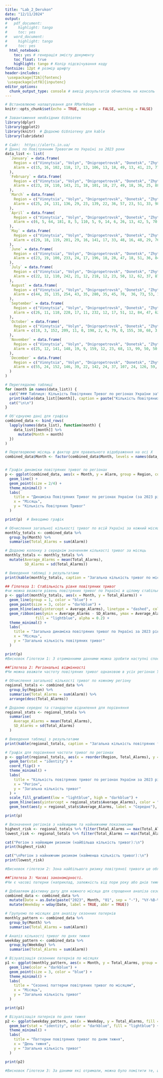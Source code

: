 ---
title: "Lab_2_Derukon"
date: "12/11/2024"
output:
#   pdf_document:
#     highlight: tango
#     toc: yes
#   word_document:
#     highlight: tango
#     toc: yes
  html_notebook:
    toc: yes # генерація змісту документу
    toc_float: true
    highlight: tango # Колір підсвічування коду
fontsize: 12pt # розмір шрифту
header-includes:
 \usepackage[T2A]{fontenc}
 \usepackage[utf8]{inputenc}
editor_options: 
  chunk_output_type: console # вивід результатів обчислень на консоль
---

```{r setup, include=FALSE}
# Встановлюємо налаштування для RMarkdown
knitr::opts_chunk$set(echo = TRUE, message = FALSE, warning = FALSE)

# Завантаження необхідних бібліотек
library(dplyr)
library(ggplot2)
library(knitr)  # Додаємо бібліотеку для kable
library(lubridate)

```

```{r}
# Cайт:  https://alerts.in.ua/
# Даннi по Повiтрянним Тревогам по Українi за 2023 роки
data_list <- list(
  `January` = data.frame(
    Region = c("Vinnytsia", "Volyn", "Dnipropetrovsk", "Donetsk", "Zhytomyr", "Zakarpattia", "Zaporizhzhia", "Ivano-Frankivsk", "Kyiv", "Kirovohrad", "Lviv", "Mykolaiv", "Odesa", "Poltava", "Rivne", "Sumy", "Ternopil", "Kharkiv", "Kherson", "Khmelnytskyi ", "Cherkasy ", "Chernivtsi ", "Chernihiv"),
    Alarm = c(15, 16, 102, 118, 17, 13, 106, 13, 18, 49, 13, 41, 23, 77, 15, 44, 13, 115, 43, 13, 26, 13, 13)
  ),
  `February` = data.frame(
    Region = c("Vinnytsia", "Volyn", "Dnipropetrovsk", "Donetsk", "Zhytomyr", "Zakarpattia", "Zaporizhzhia", "Ivano-Frankivsk", "Kyiv", "Kirovohrad", "Lviv", "Mykolaiv", "Odesa", "Poltava", "Rivne", "Sumy", "Ternopil", "Kharkiv", "Kherson", "Khmelnytskyi ", "Cherkasy ", "Chernivtsi ", "Chernihiv"),
    Alarm = c(23, 19, 110, 143, 21, 18, 101, 18, 27, 49, 18, 36, 25, 88, 20, 63, 18, 113, 41, 19, 33, 20, 30)
  ),
  `March` = data.frame(
    Region = c("Vinnytsia", "Volyn", "Dnipropetrovsk", "Donetsk", "Zhytomyr", "Zakarpattia", "Zaporizhzhia", "Ivano-Frankivsk", "Kyiv", "Kirovohrad", "Lviv", "Mykolaiv", "Odesa", "Poltava", "Rivne", "Sumy", "Ternopil", "Kharkiv", "Kherson", "Khmelnytskyi ", "Cherkasy ", "Chernivtsi ", "Chernihiv"),
    Alarm = c(25, 24, 131, 136, 29, 23, 139, 22, 36, 57, 23, 51, 33, 98, 26, 69, 25, 136, 63, 25, 35, 22, 47)
  ),
  `April` = data.frame(
    Region = c("Vinnytsia", "Volyn", "Dnipropetrovsk", "Donetsk", "Zhytomyr", "Zakarpattia", "Zaporizhzhia", "Ivano-Frankivsk", "Kyiv", "Kirovohrad", "Lviv", "Mykolaiv", "Odesa", "Poltava", "Rivne", "Sumy", "Ternopil", "Kharkiv", "Kherson", "Khmelnytskyi ", "Cherkasy ", "Chernivtsi ", "Chernihiv"),
    Alarm = c(6, 5, 64, 181, 8, 5, 110, 5, 9, 14, 6, 26, 13, 42, 5, 70, 6, 93, 55, 5, 10, 5, 40)
  ),
  `May` = data.frame(
    Region = c("Vinnytsia", "Volyn", "Dnipropetrovsk", "Donetsk", "Zhytomyr", "Zakarpattia", "Zaporizhzhia", "Ivano-Frankivsk", "Kyiv", "Kirovohrad", "Lviv", "Mykolaiv", "Odesa", "Poltava", "Rivne", "Sumy", "Ternopil", "Kharkiv", "Kherson", "Khmelnytskyi ", "Cherkasy ", "Chernivtsi ", "Chernihiv"),
    Alarm = c(29, 18, 119, 201, 29, 16, 141, 17, 33, 48, 16, 48, 29, 76, 21, 83, 19, 130, 82, 21, 38, 18, 61)
  ),
  `June` = data.frame(
    Region = c("Vinnytsia", "Volyn", "Dnipropetrovsk", "Donetsk", "Zhytomyr", "Zakarpattia", "Zaporizhzhia", "Ivano-Frankivsk", "Kyiv", "Kirovohrad", "Lviv", "Mykolaiv", "Odesa", "Poltava", "Rivne", "Sumy", "Ternopil", "Kharkiv", "Kherson", "Khmelnytskyi ", "Cherkasy ", "Chernivtsi ", "Chernihiv"),
    Alarm = c(23, 19, 100, 233, 24, 17, 196, 18, 28, 47, 18, 51, 36, 84, 21, 73, 20, 135, 81, 21, 36, 21, 41)
  ),
  `July` = data.frame(
    Region = c("Vinnytsia", "Volyn", "Dnipropetrovsk", "Donetsk", "Zhytomyr", "Zakarpattia", "Zaporizhzhia", "Ivano-Frankivsk", "Kyiv", "Kirovohrad", "Lviv", "Mykolaiv", "Odesa", "Poltava", "Rivne", "Sumy", "Ternopil", "Kharkiv", "Kherson", "Khmelnytskyi ", "Cherkasy ", "Chernivtsi ", "Chernihiv"),
    Alarm = c(22, 12, 110, 242, 21, 12, 218, 12, 23, 50, 12, 62, 37, 87, 14, 109, 14, 146, 103, 16, 35, 13, 40)
  ),
  `August` = data.frame(
    Region = c("Vinnytsia", "Volyn", "Dnipropetrovsk", "Donetsk", "Zhytomyr", "Zakarpattia", "Zaporizhzhia", "Ivano-Frankivsk", "Kyiv", "Kirovohrad", "Lviv", "Mykolaiv", "Odesa", "Poltava", "Rivne", "Sumy", "Ternopil", "Kharkiv", "Kherson", "Khmelnytskyi ", "Cherkasy ", "Chernivtsi ", "Chernihiv"),
    Alarm = c(44, 35, 135, 254, 43, 35, 280, 35, 45, 70,  36, 73, 53, 100, 37, 98, 37, 171, 103, 40,  57, 35, 57)
  ),
  `September` = data.frame(
    Region = c("Vinnytsia", "Volyn", "Dnipropetrovsk", "Donetsk", "Zhytomyr", "Zakarpattia", "Zaporizhzhia", "Ivano-Frankivsk", "Kyiv", "Kirovohrad", "Lviv", "Mykolaiv", "Odesa", "Poltava", "Rivne", "Sumy", "Ternopil", "Kharkiv", "Kherson", "Khmelnytskyi ", "Cherkasy ", "Chernivtsi ", "Chernihiv"),
    Alarm = c(26, 11, 118, 228, 17, 11, 232, 12, 17, 51, 12, 84, 47, 62, 14, 106, 14, 145, 117, 15, 37, 14, 31)
  ),
  `October` = data.frame(
    Region = c("Vinnytsia", "Volyn", "Dnipropetrovsk", "Donetsk", "Zhytomyr", "Zakarpattia", "Zaporizhzhia", "Ivano-Frankivsk", "Kyiv", "Kirovohrad", "Lviv", "Mykolaiv", "Odesa", "Poltava", "Rivne", "Sumy", "Ternopil", "Kharkiv", "Kherson", "Khmelnytskyi ", "Cherkasy ", "Chernivtsi ", "Chernihiv"),
    Alarm = c(18, 3, 152, 209, 11, 0, 198, 2, 6, 79, 0, 155, 38, 68, 3, 94, 7, 181, 204, 13, 38,  6, 36)
  ),
  `November` = data.frame(
    Region = c("Vinnytsia", "Volyn", "Dnipropetrovsk", "Donetsk", "Zhytomyr", "Zakarpattia", "Zaporizhzhia", "Ivano-Frankivsk", "Kyiv", "Kirovohrad", "Lviv", "Mykolaiv", "Odesa", "Poltava", "Rivne", "Sumy", "Ternopil", "Kharkiv", "Kherson", "Khmelnytskyi ", "Cherkasy ", "Chernivtsi ", "Chernihiv"),
    Alarm = c(25, 12, 141, 148, 19, 9, 159, 12, 23, 68, 13, 99, 50, 50, 14, 68, 20, 137, 147, 23, 38, 14, 48)
  ),
  `December` = data.frame(
    Region = c("Vinnytsia", "Volyn", "Dnipropetrovsk", "Donetsk", "Zhytomyr", "Zakarpattia", "Zaporizhzhia", "Ivano-Frankivsk", "Kyiv", "Kirovohrad", "Lviv", "Mykolaiv", "Odesa", "Poltava", "Rivne", "Sumy", "Ternopil", "Kharkiv", "Kherson", "Khmelnytskyi ", "Cherkasy ", "Chernivtsi ", "Chernihiv"),
    Alarm = c(55, 24, 152, 146, 39, 22, 142, 24, 37, 107, 24, 126, 59, 53, 26, 50, 28, 135, 151, 51, 59, 25, 49)
  )
)

# Переглядаємо таблиці
for (month in names(data_list)) {
  cat("### Таблиця: Кількість Повiтряних Тревог по регіонах України за", month, "мiсяць\n")
  print(kable(data_list[[month]], caption = paste("Кількість Повiтряних Тревог по регіонах України за", month, "мiсяць")))
  cat("\n\n")
}

# Об'єднуємо дані для графіка
combined_data <- bind_rows(
  lapply(names(data_list), function(month) {
    data_list[[month]] %>%
      mutate(Month = month)
  })
)

# Перетворюємо місяць в фактор для правильного відображення на осі X
combined_data$Month <- factor(combined_data$Month, levels = names(data_list))


# Графік динаміки повітряних тривог по регіонах
p <- ggplot(combined_data, aes(x = Month, y = Alarm, group = Region, color = Region)) +
  geom_line() +
  geom_point(size = 2/4) +
  theme_minimal() +
  labs(
    title = "Динаміка Повітряних Тривог по регіонах України (за 2023 рік)",
    x = "Місяць",
    y = "Кількість Повітряних Тривог"
  )

print(p)  # Виводимо графік

# Обчислення загальної кількості тривог по всій Україні за кожний місяць
monthly_totals <- combined_data %>%
  group_by(Month) %>%
  summarise(Total_Alarms = sum(Alarm))

# Додаємо колонку з середнім значенням кількості тривог за місяць
monthly_totals <- monthly_totals %>%
  mutate(Average_Alarms = mean(Total_Alarms),
         SD_Alarms = sd(Total_Alarms))

# Виведення таблиці з результатами
print(kable(monthly_totals, caption = "Загальна кількість тривог по місяцям"))

## Гіпотеза 1: Стабільність рівня повітряних тривог
#чи можна вважати рівень повітряних тривог по Україні в цілому стабільним протягом досліджуваного періоду?
p <- ggplot(monthly_totals, aes(x = Month, y = Total_Alarms)) +
  geom_line(group = 1, color = "blue") +
  geom_point(size = 3, color = "darkblue") +
  geom_hline(aes(yintercept = Average_Alarms), linetype = "dashed", color = "red") +
  geom_ribbon(aes(ymin = Average_Alarms - SD_Alarms, ymax = Average_Alarms + SD_Alarms), 
              fill = "lightblue", alpha = 0.2) +
  theme_minimal() +
  labs(
    title = "Загальна динаміка повітряних тривог по Україні за 2023 рік",
    x = "Місяць",
    y = "Загальна кількість повітряних тривог"
  )

print(p)
#Висновок Гiпотези 1: З отриманними данними можна зробити наступнi спостереження: на початку року було збільшення кількості повітряних тривог, але потім у квітні 2023 року впали практично до нуля, потім йшло поступове зростання і піком кількості повітряних тривог був серпень 2023 року, в цьому місяці тенденція на збільшення повітряних тривог у відсотковому співвідношенні в порівнянні з іншими місяцями не відрізняється, але у них значно зросла. До кінця року тенденція почала падати і в повітряних тривог відповідно теж.

##Гiпотеза 2: Регіональні відмінності
#Чи можна вважати частоту повітряних тривог однаковою в усіх регіонах України? Якщо ні, то в яких регіонах відзначаються найвищі та найнижчі показники? Чи можна визначити зони найбільшого ризику на основі частоти тривог?

# Обчислення загальної кількості тривог по кожному регіону
regional_totals <- combined_data %>%
  group_by(Region) %>%
  summarise(Total_Alarms = sum(Alarm)) %>%
  arrange(desc(Total_Alarms))

# Додаємо середнє та стандартне відхилення для порівняння
regional_stats <- regional_totals %>%
  summarise(
    Average_Alarms = mean(Total_Alarms),
    SD_Alarms = sd(Total_Alarms)
  )

# Виведення таблиці з результатами
print(kable(regional_totals, caption = "Загальна кількість повітряних тривог по регіонах України"))

# Графік для порівняння частоти тривог по регіонах
p <- ggplot(regional_totals, aes(x = reorder(Region, Total_Alarms), y = Total_Alarms, fill = Total_Alarms)) +
  geom_bar(stat = "identity") +
  coord_flip() +
  theme_minimal() +
  labs(
    title = "Кількість повітряних тривог по регіонах України за 2023 рік",
    x = "Регіон",
    y = "Загальна кількість тривог"
  ) +
  scale_fill_gradient(low = "lightblue", high = "darkblue") +
  geom_hline(aes(yintercept = regional_stats$Average_Alarms), color = "red", linetype = "dashed") +
  geom_text(aes(y = regional_stats$Average_Alarms, label = "Середнє"), x = 1, color = "red", vjust = -0.5)

print(p)

# Визначення регіонів з найвищими та найнижчими показниками
highest_risk <- regional_totals %>% filter(Total_Alarms == max(Total_Alarms))
lowest_risk <- regional_totals %>% filter(Total_Alarms == min(Total_Alarms))

cat("Регіон з найвищим ризиком (найбільша кількість тривог):\n")
print(highest_risk)

cat("\nРегіон з найнижчим ризиком (найменша кількість тривог):\n")
print(lowest_risk)

#Висновок гiпотези 2: Зона найбільшого ризику повітряної тривоги це області які найближче перебувають до бойової зоне(сірої зоні), там відзначається найбільше кількість повітряних тривог, їх тривалість, у своїй тенденція мало змінюється.

##Гiпотеза 3: Часові закономірності.
#Чи є часові патерни (наприклад, залежність від пори року або днів тижня) у сповіщеннях про тривоги?

# Добавляем фiктивну дату для кожного мiсяца для cпрощення аналiза сезоних паттернiв
combined_data <- combined_data %>%
  mutate(Date = as.Date(paste("2023", Month, "01", sep = "-"), "%Y-%B-%d")) %>%
  mutate(Weekday = wday(Date, label = TRUE, abbr = TRUE))

# Групуємо по місяцях для аналізу сезонних патернів
monthly_pattern <- combined_data %>%
  group_by(Month) %>%
  summarise(Total_Alarms = sum(Alarm))

# Аналіз кількості тривог по днях тижня
weekday_pattern <- combined_data %>%
  group_by(Weekday) %>%
  summarise(Total_Alarms = sum(Alarm))

# Візуалізація сезонних патернів по місяцях
p1 <- ggplot(monthly_pattern, aes(x = Month, y = Total_Alarms, group = 1)) +
  geom_line(color = "darkblue") +
  geom_point(size = 3, color = "blue") +
  theme_minimal() +
  labs(
    title = "Сезонні паттерни повітряних тривог по місяцям",
    x = "Місяць",
    y = "Загальна кількість тривог"
  )

print(p1)

# Візуалізація патернів по днях тижня
p2 <- ggplot(weekday_pattern, aes(x = Weekday, y = Total_Alarms, fill = Weekday)) +
  geom_bar(stat = "identity", color = "darkblue", fill = "lightblue") +
  theme_minimal() +
  labs(
    title = "Паттерни повітряних тривог по дням тижня",
    x = "День тижня",
    y = "Загальна кількість тривог"
  )

print(p2)

#Висновок Гiпотези 3: За даними які отримали, можна було помітити те, що повітряних тривог найбільше ближче до вихідних і на самих вихідних, так само загострення за кількістю повітряних тривог відбувається саме влітку, їх там більша кількість, ніж де-небудь.
```
